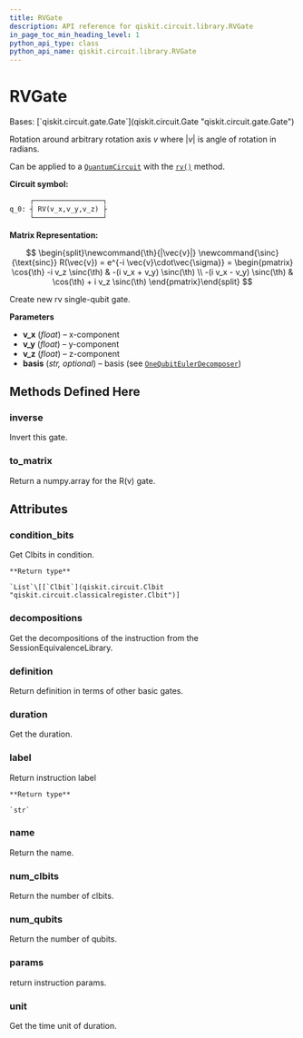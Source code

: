 ```yaml
---
title: RVGate
description: API reference for qiskit.circuit.library.RVGate
in_page_toc_min_heading_level: 1
python_api_type: class
python_api_name: qiskit.circuit.library.RVGate
---
```


# RVGate

<Class id="qiskit.circuit.library.RVGate" isDedicatedPage={true} github="https://github.com/qiskit/qiskit/tree/stable/0.21/qiskit/circuit/library/generalized_gates/rv.py" signature="RVGate(v_x, v_y, v_z, basis='U')">
  Bases: [`qiskit.circuit.gate.Gate`](qiskit.circuit.Gate "qiskit.circuit.gate.Gate")

  Rotation around arbitrary rotation axis $v$ where $|v|$ is angle of rotation in radians.

  Can be applied to a [`QuantumCircuit`](qiskit.circuit.QuantumCircuit "qiskit.circuit.QuantumCircuit") with the [`rv()`](qiskit.circuit.QuantumCircuit#rv "qiskit.circuit.QuantumCircuit.rv") method.

  **Circuit symbol:**

  ```python
       ┌─────────────────┐
  q_0: ┤ RV(v_x,v_y,v_z) ├
       └─────────────────┘
  ```

  **Matrix Representation:**

$$
\begin{split}\newcommand{\th}{|\vec{v}|}
\newcommand{\sinc}{\text{sinc}}
R(\vec{v}) = e^{-i \vec{v}\cdot\vec{\sigma}} =
\begin{pmatrix}
\cos{\th} -i v_z \sinc(\th) & -(i v_x + v_y) \sinc(\th) \\
-(i v_x - v_y) \sinc(\th) & \cos(\th) + i v_z \sinc(\th)
\end{pmatrix}\end{split}
$$

  Create new rv single-qubit gate.

  **Parameters**

  *   **v\_x** (*float*) – x-component
  *   **v\_y** (*float*) – y-component
  *   **v\_z** (*float*) – z-component
  *   **basis** (*str, optional*) – basis (see [`OneQubitEulerDecomposer`](qiskit.quantum_info.OneQubitEulerDecomposer "qiskit.quantum_info.synthesis.one_qubit_decompose.OneQubitEulerDecomposer"))

  ## Methods Defined Here

  ### inverse

  <Function id="qiskit.circuit.library.RVGate.inverse" name="inverse" signature="RVGate.inverse()">
    Invert this gate.
  </Function>

  ### to\_matrix

  <Function id="qiskit.circuit.library.RVGate.to_matrix" name="to_matrix" signature="RVGate.to_matrix()">
    Return a numpy.array for the R(v) gate.
  </Function>

  ## Attributes

  ### condition\_bits

  <Attribute id="qiskit.circuit.library.RVGate.condition_bits" name="condition_bits">
    Get Clbits in condition.

    **Return type**

    `List`\[[`Clbit`](qiskit.circuit.Clbit "qiskit.circuit.classicalregister.Clbit")]
  </Attribute>

  ### decompositions

  <Attribute id="qiskit.circuit.library.RVGate.decompositions" name="decompositions">
    Get the decompositions of the instruction from the SessionEquivalenceLibrary.
  </Attribute>

  ### definition

  <Attribute id="qiskit.circuit.library.RVGate.definition" name="definition">
    Return definition in terms of other basic gates.
  </Attribute>

  ### duration

  <Attribute id="qiskit.circuit.library.RVGate.duration" name="duration">
    Get the duration.
  </Attribute>

  ### label

  <Attribute id="qiskit.circuit.library.RVGate.label" name="label">
    Return instruction label

    **Return type**

    `str`
  </Attribute>

  ### name

  <Attribute id="qiskit.circuit.library.RVGate.name" name="name">
    Return the name.
  </Attribute>

  ### num\_clbits

  <Attribute id="qiskit.circuit.library.RVGate.num_clbits" name="num_clbits">
    Return the number of clbits.
  </Attribute>

  ### num\_qubits

  <Attribute id="qiskit.circuit.library.RVGate.num_qubits" name="num_qubits">
    Return the number of qubits.
  </Attribute>

  ### params

  <Attribute id="qiskit.circuit.library.RVGate.params" name="params">
    return instruction params.
  </Attribute>

  ### unit

  <Attribute id="qiskit.circuit.library.RVGate.unit" name="unit">
    Get the time unit of duration.
  </Attribute>
</Class>

